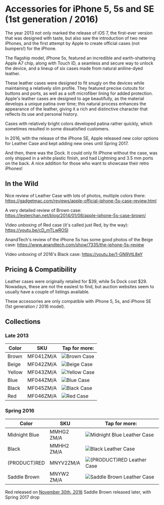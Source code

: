 
# Accessories for iPhone 5, 5s and SE (1st generation / 2016)

The year 2013 not only marked the release of iOS 7, the first-ever version that was designed with taste, but also saw the introduction of two new iPhones, and the first attempt by Apple to create official cases (not bumpers!) for the iPhone.

The flagship model, iPhone 5s, featured an incredible and earth-shattering Apple A7 chip, along with Touch ID, a seamless and secure way to unlock the device, and a lineup of six cases made from natural aniline-dyed leather.

These leather cases were designed to fit snugly on the devices while maintaining a relatively slim profile. They featured precise cutouts for buttons and ports, as well as a soft microfiber lining for added protection. Apple's leather cases are designed to age beautifully, as the material develops a unique patina over time; this natural process enhances the appearance of the leather, giving it a rich and distinctive character that reflects its use and personal history.

Cases with relatively bright colors developed patina rather quickly, which sometimes resulted in some dissatisfied customers.

In 2016, with the release of the iPhone SE, Apple released new color options for Leather Case and kept adding new ones until Spring 2017.

And then, there was the Dock. It could only fit iPhone without the case, was only shipped in a white plastic finish, and had Lightning and 3.5 mm ports on the back. A nice addition for those who want to showcase their retro iPhones!

## In the Wild

Nice review of Leather Case with lots of photos, multiple colors there: https://gadgetmac.com/reviews/apple-official-iphone-5s-case-review.html

A very detailed review of Brown case: https://lesterchan.net/blog/2014/01/08/apple-iphone-5s-case-brown/

Video unboxing of Red case (it's called just Red, by the way): https://youtu.be/cD_mTLwROSI

AnandTech's review of the iPhone 5s has some good photos of the Beige case: https://www.anandtech.com/show/7335/the-iphone-5s-review

Video unboxing of 2016's Black case: https://youtu.be/1-GN9VtL8eY

## Pricing & Compatibility

Leather cases were originally retailed for $39, while 5s Dock cost $29. Nowadays, these are not the easiest to find, but auction websites seem to usually have a couple of listings available.

These accessories are only compatible with iPhone 5, 5s, and iPhone SE (1st generation / 2016 model).

## Collections

### Late 2013

| Color | SKU | Tap for more: |
| --- | --- | --- |
| Brown | MF041<wbr/>ZM/A | <Link href="/pre-notch-iphone/iphone_5s/MF041"><img src="https://cloudfront.everycase.org/everypreview/MF041.webp" alt="Brown Case"/></Link> |
| Beige | MF042<wbr/>ZM/A | <Link href="/pre-notch-iphone/iphone_5s/MF042"><img src="https://cloudfront.everycase.org/everypreview/MF042.webp" alt="Beige Case"/></Link> |
| Yellow | MF043<wbr/>ZM/A | <Link href="/pre-notch-iphone/iphone_5s/MF043"><img src="https://cloudfront.everycase.org/everypreview/MF043.webp" alt="Yellow Case"/></Link> |
| Blue | MF044<wbr/>ZM/A | <Link href="/pre-notch-iphone/iphone_5s/MF044"><img src="https://cloudfront.everycase.org/everypreview/MF044.webp" alt="Blue Case"/></Link> |
| Black | MF045<wbr/>ZM/A | <Link href="/pre-notch-iphone/iphone_5s/MF045"><img src="https://cloudfront.everycase.org/everypreview/MF045.webp" alt="Black Case"/></Link> |
| Red | MF046<wbr/>ZM/A | <Link href="/pre-notch-iphone/iphone_5s/MF046"><img src="https://cloudfront.everycase.org/everypreview/MF046.webp" alt="Red Case"/></Link> |

### Spring 2016

| Color | SKU | Tap for more: |
| --- | --- | --- |
| Midnight Blue | MMHG2<wbr/>ZM/A | <Link href="/pre-notch-iphone/iphone_5s/MMHG2"><img src="https://cloudfront.everycase.org/everypreview/MMHG2.webp" alt="Midnight Blue Leather Case"/></Link> |
| Black | MMHH2<wbr/>ZM/A | <Link href="/pre-notch-iphone/iphone_5s/MMHH2"><img src="https://cloudfront.everycase.org/everypreview/MMHH2.webp" alt="Black Leather Case"/></Link> |
| (PRODUCT)RED | MNYV2<wbr/>ZM/A | <Link href="/pre-notch-iphone/iphone_5s/MNYV2"><img src="https://cloudfront.everycase.org/everypreview/MNYV2.webp" alt="(PRODUCT)RED Leather Case"/></Link> |
| Saddle Brown | MNYW2<wbr/>ZM/A | <Link href="/pre-notch-iphone/iphone_5s/MNYW2"><img src="https://cloudfront.everycase.org/everypreview/MNYW2.webp" alt="Saddle Brown Leather Case"/></Link> |

Red released on [November 30th, 2016](https://www.apple.com/newsroom/2016/11/apple-turns-red-with-more-ways-than-ever-to-join-the-fight-against-aids/)
Saddle Brown released later, with Spring 2017 drop
